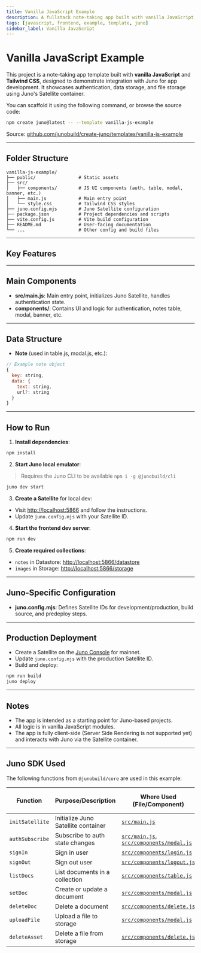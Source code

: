 ```yaml
---
title: Vanilla JavaScript Example
description: A fullstack note-taking app built with vanilla JavaScript, and Tailwind CSS using Juno for authentication, data, and file storage.
tags: [javascript, frontend, example, template, juno]
sidebar_label: Vanilla JavaScript
---
```


# Vanilla JavaScript Example

This project is a note-taking app template built with **vanilla JavaScript** and **Tailwind CSS**, designed to demonstrate integration with Juno for app development. It showcases authentication, data storage, and file storage using Juno's Satellite container.

You can scaffold it using the following command, or browse the source code:

```bash
npm create juno@latest -- --template vanilla-js-example
```

Source: [github.com/junobuild/create-juno/templates/vanilla-js-example](https://github.com/junobuild/create-juno/tree/main/templates/vanilla-js-example)

---

## Folder Structure

```
vanilla-js-example/
├── public/                # Static assets
├── src/
│   ├── components/        # JS UI components (auth, table, modal, banner, etc.)
│   ├── main.js            # Main entry point
│   └── style.css          # Tailwind CSS styles
├── juno.config.mjs        # Juno Satellite configuration
├── package.json           # Project dependencies and scripts
├── vite.config.js         # Vite build configuration
├── README.md              # User-facing documentation
└── ...                    # Other config and build files
```

---

## Key Features


<KeyFeatures />

---

## Main Components

- **src/main.js**: Main entry point, initializes Juno Satellite, handles authentication state.
- **components/**: Contains UI and logic for authentication, notes table, modal, banner, etc.

---

## Data Structure

- **Note** (used in table.js, modal.js, etc.):
```js
// Example note object
{
  key: string,
  data: {
    text: string,
    url?: string
  }
}
  ```

---

## How to Run

1. **Install dependencies**:
```sh
npm install
   ```

2. **Start Juno local emulator**:

> Requires the Juno CLI to be available `npm i -g @junobuild/cli`

```sh
juno dev start
   ```

3. **Create a Satellite** for local dev:
- Visit [http://localhost:5866](http://localhost:5866) and follow the instructions.
- Update `juno.config.mjs` with your Satellite ID.

4. **Start the frontend dev server**:
```sh
npm run dev
   ```

5. **Create required collections**:
- `notes` in Datastore: [http://localhost:5866/datastore](http://localhost:5866/datastore)
- `images` in Storage: [http://localhost:5866/storage](http://localhost:5866/storage)

---

## Juno-Specific Configuration

- **juno.config.mjs**: Defines Satellite IDs for development/production, build source, and predeploy steps.

---

## Production Deployment

- Create a Satellite on the [Juno Console](https://juno.build) for mainnet.
- Update `juno.config.mjs` with the production Satellite ID.
- Build and deploy:
```sh
npm run build
juno deploy
  ```

---

## Notes

- The app is intended as a starting point for Juno-based projects.
- All logic is in vanilla JavaScript modules.
- The app is fully client-side (Server Side Rendering is not supported yet) and interacts with Juno via the Satellite container.

---

## Juno SDK Used

The following functions from `@junobuild/core` are used in this example:

| Function         | Purpose/Description                 | Where Used (File/Component)                                                                                | Juno Docs/Source Reference                                                             |
|------------------|-------------------------------------|------------------------------------------------------------------------------------------------------------|----------------------------------------------------------------------------------------|
| `initSatellite`  | Initialize Juno Satellite container | [`src/main.js`](https://github.com/junobuild/create-juno/blob/main/templates/vanilla-js-example/src/main.js) | [initSatellite](https://juno.build/docs/setup-the-sdk#initialization)                  |
| `authSubscribe`  | Subscribe to auth state changes     | [`src/main.js`](https://github.com/junobuild/create-juno/blob/main/templates/vanilla-js-example/src/main.js), [`src/components/modal.js`](https://github.com/junobuild/create-juno/blob/main/templates/vanilla-js-example/src/components/modal.js) | [authSubscribe](https://juno.build/docs/build/authentication/development#subscription) |
| `signIn`         | Sign in user                        | [`src/components/login.js`](https://github.com/junobuild/create-juno/blob/main/templates/vanilla-js-example/src/components/login.js)                                                                                 | [signIn](https://juno.build/docs/build/authentication/development#sign-in)             |
| `signOut`        | Sign out user                       | [`src/components/logout.js`](https://github.com/junobuild/create-juno/blob/main/templates/vanilla-js-example/src/components/logout.js)                                                                                | [signOut](https://juno.build/docs/build/authentication/development#sign-out)           |
| `listDocs`       | List documents in a collection      | [`src/components/table.js`](https://github.com/junobuild/create-juno/blob/main/templates/vanilla-js-example/src/components/table.js)                                                                                 | [listDocs](https://juno.build/docs/build/datastore/development#list-documents)                              |
| `setDoc`         | Create or update a document         | [`src/components/modal.js`](https://github.com/junobuild/create-juno/blob/main/templates/vanilla-js-example/src/components/modal.js)                                                                                 | [setDoc](https://juno.build/docs/build/datastore/development#add-a-document)                                  |
| `deleteDoc`      | Delete a document                   | [`src/components/delete.js`](https://github.com/junobuild/create-juno/blob/main/templates/vanilla-js-example/src/components/delete.js)                                                                                | [deleteDoc](https://juno.build/docs/build/datastore/development#delete-a-document)                            |
| `uploadFile`     | Upload a file to storage            | [`src/components/modal.js`](https://github.com/junobuild/create-juno/blob/main/templates/vanilla-js-example/src/components/modal.js)                                                                                 | [uploadFile](https://juno.build/docs/build/storage/development#upload-asset)                          |
| `deleteAsset`    | Delete a file from storage          | [`src/components/delete.js`](https://github.com/junobuild/create-juno/blob/main/templates/vanilla-js-example/src/components/delete.js)                                                                                | [deleteAsset](https://juno.build/docs/build/storage/development#delete-asset)                        |
